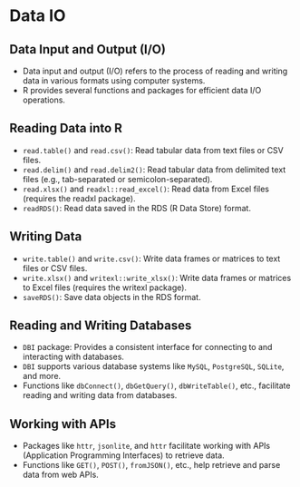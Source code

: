 # Data IO 

## Data Input and Output (I/O)
- Data input and output (I/O) refers to the process of reading and writing data in various formats using computer systems.
- R provides several functions and packages for efficient data I/O operations.

## Reading Data into R 
- `read.table()` and `read.csv()`: Read tabular data from text files or CSV files.
- `read.delim()` and `read.delim2()`: Read tabular data from delimited text files (e.g., tab-separated or semicolon-separated).
- `read.xlsx()` and `readxl::read_excel()`: Read data from Excel files (requires the readxl package).
- `readRDS()`: Read data saved in the RDS (R Data Store) format.


## Writing Data
- `write.table()` and `write.csv()`: Write data frames or matrices to text files or CSV files.
- `write.xlsx()` and `writexl::write_xlsx()`: Write data frames or matrices to Excel files (requires the writexl package).
- `saveRDS()`: Save data objects in the RDS format.

## Reading and Writing Databases
- `DBI` package: Provides a consistent interface for connecting to and interacting with databases.
- `DBI` supports various database systems like `MySQL`, `PostgreSQL`, `SQLite`, and more.
- Functions like `dbConnect()`, `dbGetQuery()`, `dbWriteTable()`, etc., facilitate reading and writing data from databases.

## Working with APIs
- Packages like `httr`, `jsonlite`, and `httr` facilitate working with APIs (Application Programming Interfaces) to retrieve data.
- Functions like `GET()`, `POST()`, `fromJSON()`, etc., help retrieve and parse data from web APIs.



